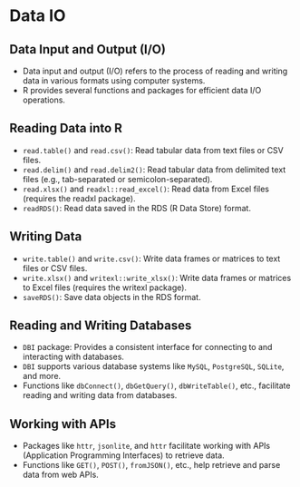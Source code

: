 # Data IO 

## Data Input and Output (I/O)
- Data input and output (I/O) refers to the process of reading and writing data in various formats using computer systems.
- R provides several functions and packages for efficient data I/O operations.

## Reading Data into R 
- `read.table()` and `read.csv()`: Read tabular data from text files or CSV files.
- `read.delim()` and `read.delim2()`: Read tabular data from delimited text files (e.g., tab-separated or semicolon-separated).
- `read.xlsx()` and `readxl::read_excel()`: Read data from Excel files (requires the readxl package).
- `readRDS()`: Read data saved in the RDS (R Data Store) format.


## Writing Data
- `write.table()` and `write.csv()`: Write data frames or matrices to text files or CSV files.
- `write.xlsx()` and `writexl::write_xlsx()`: Write data frames or matrices to Excel files (requires the writexl package).
- `saveRDS()`: Save data objects in the RDS format.

## Reading and Writing Databases
- `DBI` package: Provides a consistent interface for connecting to and interacting with databases.
- `DBI` supports various database systems like `MySQL`, `PostgreSQL`, `SQLite`, and more.
- Functions like `dbConnect()`, `dbGetQuery()`, `dbWriteTable()`, etc., facilitate reading and writing data from databases.

## Working with APIs
- Packages like `httr`, `jsonlite`, and `httr` facilitate working with APIs (Application Programming Interfaces) to retrieve data.
- Functions like `GET()`, `POST()`, `fromJSON()`, etc., help retrieve and parse data from web APIs.



